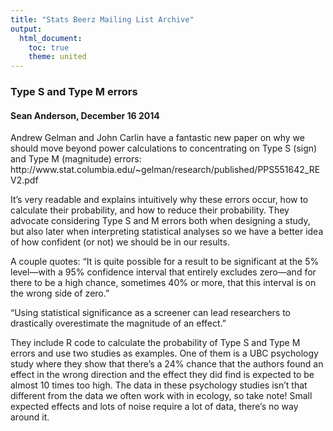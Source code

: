 ```yaml
---
title: "Stats Beerz Mailing List Archive"
output: 
  html_document:
    toc: true
    theme: united
---
```


### Type S and Type M errors
#### Sean Anderson, December 16 2014

Andrew Gelman and John Carlin have a fantastic new paper on why we should move beyond power calculations to concentrating on Type S (sign) and Type M (magnitude) errors:
http://www.stat.columbia.edu/~gelman/research/published/PPS551642_REV2.pdf

It's very readable and explains intuitively why these errors occur, how to calculate their probability, and how to reduce their probability. They advocate considering Type S and M errors both when designing a study, but also later when interpreting statistical analyses so we have a better idea of how confident (or not) we should be in our results.

A couple quotes:
"It is quite possible for a result to be significant at the 5% level—with a 95% confidence interval that entirely excludes zero—and for there to be a high chance, sometimes 40% or more, that this interval is on the wrong side of zero."

"Using statistical significance as a screener can lead researchers to drastically overestimate the magnitude of an effect."

They include R code to calculate the probability of Type S and Type M errors and use two studies as examples. One of them is a UBC psychology study where they show that there's a 24% chance that the authors found an effect in the wrong direction and the effect they did find is expected to be almost 10 times too high. The data in these psychology studies isn't that different from the data we often work with in ecology, so take note! Small expected effects and lots of noise require a lot of data, there's no way around it.
